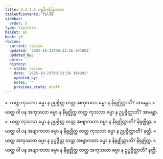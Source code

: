 ```yaml
---
title: 2.3.2.5 ပစ္စနီကဩကာသ
tableOfContents: false
sidebar:
  order: 5
type: tipitaka
basket: ab
book: y9
review:
  current: review
  updated: '2025-10-23T09:21:36.394801'
  updated_by: ''
  notes: ''
  history:
  - state: review
    date: '2025-10-23T09:21:36.394801'
    updated_by: ''
    notes: ''
    previous_state: draft
---
```



<ReviewStatus review={frontmatter.review} showDetails={true} />

<HypothesisAnnotation frontmatter={frontmatter} />

<DynamicBreadcrumb />

<Division number="183" book="y9" e="ch" v="35" p="57">

<Paragraph number="773" book="y9">
»  ယတ္ထ ကုသလာ ဓမ္မာ န ဥပ္ပဇ္ဇိတ္ထ တတ္ထ အကုသလာ ဓမ္မာ န နိရုဇ္ဈိတ္ထာတိ? အာမန္တာ.
</Paragraph>

<Paragraph number="774" book="y9">
«  ယတ္ထ ဝါ ပန အကုသလာ ဓမ္မာ န နိရုဇ္ဈိတ္ထ တတ္ထ ကုသလာ ဓမ္မာ န ဥပ္ပဇ္ဇိတ္ထာတိ? အာမန္တာ.
</Paragraph>

<Paragraph number="775" book="y9">
»  ယတ္ထ ကုသလာ ဓမ္မာ န ဥပ္ပဇ္ဇိတ္ထ တတ္ထ အဗျာကတာ ဓမ္မာ န နိရုဇ္ဈိတ္ထာတိ? နိရုဇ္ဈိတ္ထ.
</Paragraph>

<Paragraph number="776" book="y9">
«  ယတ္ထ ဝါ ပန အဗျာကတာ ဓမ္မာ န နိရုဇ္ဈိတ္ထ တတ္ထ ကုသလာ ဓမ္မာ န ဥပ္ပဇ္ဇိတ္ထာတိ? နတ္ထိ.
</Paragraph>

</Division>
<Division number="184" book="y9" e="ch" v="35" p="57">

<Paragraph number="777" book="y9">
»  ယတ္ထ အကုသလာ ဓမ္မာ န ဥပ္ပဇ္ဇိတ္ထ တတ္ထ အဗျာကတာ ဓမ္မာ န နိရုဇ္ဈိတ္ထာတိ? နိရုဇ္ဈိတ္ထ.
</Paragraph>

<Paragraph number="778" book="y9">
«  ယတ္ထ ဝါ ပန အဗျာကတာ ဓမ္မာ န နိရုဇ္ဈိတ္ထ တတ္ထ အကုသလာ ဓမ္မာ န ဥပ္ပဇ္ဇိတ္ထာတိ? နတ္ထိ.
</Paragraph>
</Division>